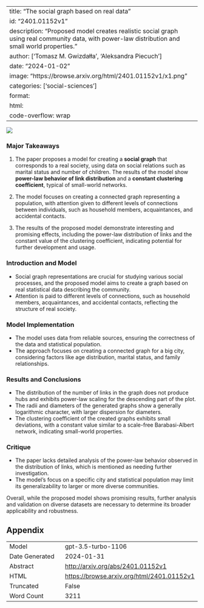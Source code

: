 
---
title: "The social graph based on real data"
id: "2401.01152v1"
description: "Proposed model creates realistic social graph using real community data, with power-law distribution and small world properties."
author: ['Tomasz M. Gwizdałła', 'Aleksandra Piecuch']
date: "2024-01-02"
image: "https://browse.arxiv.org/html/2401.01152v1/x1.png"
categories: ['social-sciences']
format:
  html:
    code-overflow: wrap
---

![](https://browse.arxiv.org/html/2401.01152v1/x1.png)

### Major Takeaways

1. The paper proposes a model for creating a **social graph** that corresponds to a real society, using data on social relations such as marital status and number of children. The results of the model show **power-law behavior of link distribution** and a **constant clustering coefficient**, typical of small-world networks.

2. The model focuses on creating a connected graph representing a population, with attention given to different levels of connections between individuals, such as household members, acquaintances, and accidental contacts.

3. The results of the proposed model demonstrate interesting and promising effects, including the power-law distribution of links and the constant value of the clustering coefficient, indicating potential for further development and usage.

### Introduction and Model
- Social graph representations are crucial for studying various social processes, and the proposed model aims to create a graph based on real statistical data describing the community.
- Attention is paid to different levels of connections, such as household members, acquaintances, and accidental contacts, reflecting the structure of real society.

### Model Implementation
- The model uses data from reliable sources, ensuring the correctness of the data and statistical population.
- The approach focuses on creating a connected graph for a big city, considering factors like age distribution, marital status, and family relationships.

### Results and Conclusions
- The distribution of the number of links in the graph does not produce hubs and exhibits power-law scaling for the descending part of the plot.
- The radii and diameters of the generated graphs show a generally logarithmic character, with larger dispersion for diameters.
- The clustering coefficient of the created graphs exhibits small deviations, with a constant value similar to a scale-free Barabasi-Albert network, indicating small-world properties.

### Critique
- The paper lacks detailed analysis of the power-law behavior observed in the distribution of links, which is mentioned as needing further investigation.
- The model's focus on a specific city and statistical population may limit its generalizability to larger or more diverse communities.

Overall, while the proposed model shows promising results, further analysis and validation on diverse datasets are necessary to determine its broader applicability and robustness.

## Appendix

|          |          |
|----------|----------|
| Model     | gpt-3.5-turbo-1106       |
| Date Generated     | 2024-01-31       |
| Abstract | [http://arxiv.org/abs/2401.01152v1](http://arxiv.org/abs/2401.01152v1)        |
| HTML     | [https://browse.arxiv.org/html/2401.01152v1](https://browse.arxiv.org/html/2401.01152v1)       |
| Truncated       | False       |
| Word Count       | 3211       |